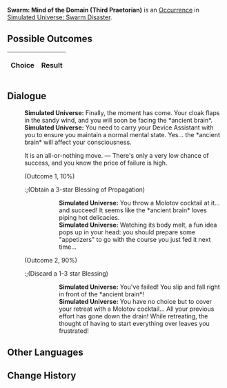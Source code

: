 {{Simulated Universe Event Infobox
|title         = Swarm: Mind of the Domain (Third Praetorian)
|image         = Random Event 4.png
|type          =
|domains_su    = 
|domains_ext   = 
|domains_swarm = Swarm
|domains_gng   = 
|requirements  =
|prev          = {{tx}}
|next          = {{tx}}
|indexRewards  =
|characters    = 
}}
'''Swarm: Mind of the Domain (Third Praetorian)''' is an [[Simulated Universe/Occurrence|Occurrence]] in [[Simulated Universe: Swarm Disaster]].

==Possible Outcomes==
{| class="article-table"
!Choice
!Result

|}

<!--
==Gameplay Notes==

-->
==Dialogue==
{{Dialogue Start}}
:'''Simulated Universe:''' Finally, the moment has come. Your cloak flaps in the sandy wind, and you will soon be facing the *ancient brain*.
:'''Simulated Universe:''' You need to carry your Device Assistant with you to ensure you maintain a normal mental state. Yes... the *ancient brain* will affect your consciousness.
:{{DIcon|Star}} It is an all-or-nothing move. &mdash; There's only a very low chance of success, and you know the price of failure is high.
:;(Outcome 1, 10%)
::;(Obtain a 3-star Blessing of Propagation)
:::'''Simulated Universe:''' You throw a Molotov cocktail at it... and succeed! It seems like the *ancient brain* loves piping hot delicacies.
:::'''Simulated Universe:''' Watching its body melt, a fun idea pops up in your head: you should prepare some "appetizers" to go with the course you just fed it next time...
:;(Outcome 2, 90%)
::;(Discard a 1-3 star Blessing)
:::'''Simulated Universe:''' You've failed! You slip and fall right in front of the *ancient brain*!
:::'''Simulated Universe:''' You have no choice but to cover your retreat with a Molotov cocktail... All your previous effort has gone down the drain! While retreating, the thought of having to start everything over leaves you frustrated!
{{Dialogue End}}

==Other Languages==
{{Other Languages
|en    = Swarm: Mind of the Domain (Third Praetorian)
|zhs   = 虫潮•区域脑体（三级卫戍）
|zht   = 蟲潮•區域腦體（三級衛戍）
|ja    = 虫の潮・区域脳（三級守備）
|ko    = 곤충 파도•구역 두뇌체(3급 경비)
|es    = Enjambre: Mente de zona (tercer pretoriano)
|fr    = Esprit de la Zone de l'Essaim (troisième prétorien)
|ru    = Жужжание: Разум зоны (гарнизон ур. 3)
|th    = คลื่นแมลง: มันสมองแห่งอาณาเขต (กองกำลังระดับ 3)
|vi    = Côn Trùng - Khu Vực Đầu Não (Cảnh Vệ Cấp 3)
|de    = Der Schwarm: Gehirn der Region (Garnisonsstufe 3)
|id    = Swarm: Otak dari Zona (Garnisun Tingkat 3)
|pt    = Enxame: Mente do Domínio (Terceiro Pretoriano)
}}

==Change History==
{{Change History|1.0}}
